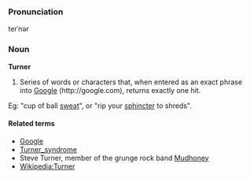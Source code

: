 ===Pronunciation===
terˈnər 

=== Noun ===
'''Turner'''
#Series of words or characters that, when entered as an exact phrase into [[Google]] (http://google.com), returns exactly one hit.  
Eg: "cup of ball [[sweat]]", or "rip your [[sphincter]] to shreds".
====Related terms====
*[[Google]]
*[[Wikipedia:Turner_syndrome|Turner_syndrome]]
*Steve Turner, member of the grunge rock band [[Wikipedia:Mudhoney|Mudhoney]]
*[[Wikipedia:Turner]]